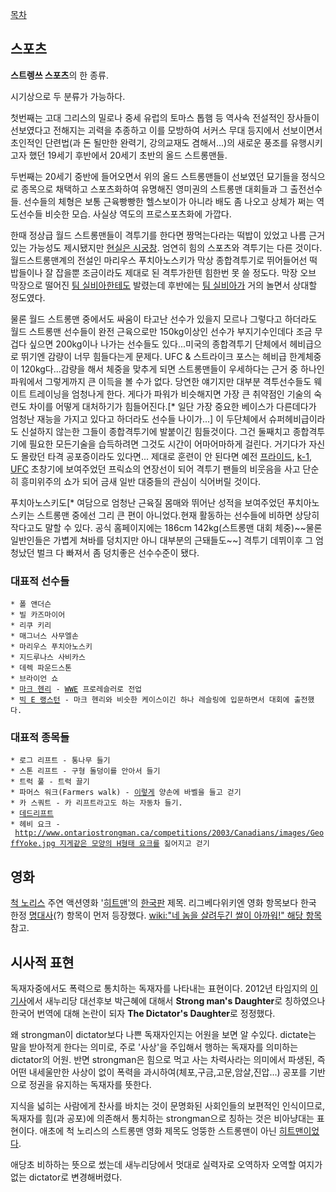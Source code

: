 [[목차]]

== 스포츠 ==

'''스트렝쓰 스포츠'''의 한 종류.

시기상으로 두 분류가 가능하다.

첫번째는 고대 그리스의 밀로나 중세 유럽의 토마스 톱햄 등 역사속 전설적인 장사들이 선보였다고 전해지는 괴력을 추종하고 이를 모방하여 서커스 무대 등지에서 선보이면서 초인적인 단련법(과 돈 될만한 완력기, 강의교재도 겸해서...)의 새로운 풍조를 유행시키고자 했던 19세기 후반에서 20세기 초반의 올드 스트롱맨들.

두번째는 20세기 중반에 들어오면서 위의 올드 스트롱맨들이 선보였던 묘기들을 정식으로 종목으로 채택하고 스포츠화하여 유명해진 영미권의 스트롱맨 대회들과 그 출전선수들. 선수들의 체형은 보통 근육빵빵한 헬스보이가 아니라 배도 좀 나오고 상체가 쩌는 역도선수들 비슷한 모습. 사실상 역도의 프로스포츠화에 가깝다.

한때 정상급 월드 스트롱맨들이 격투기를 한다면 짱먹는다라는 떡밥이 있었고 나름 근거있는 가능성도 제시됐지만 [[현실은 시궁창]]. 엄연히 힘의 스포츠와 격투기는 다른 것이다. 월드스트롱맨계의 전설인 마리우스 푸치아노스키가 막상 종합격투기로 뛰어들어선 떡밥들이나 잘 잡을뿐 조금이라도 제대로 된 격투가한텐 힘한번 못 쓸 정도다. 막장 오브 막장으로 떨어진 [[팀 실비아]]한테도 발렸는데 후반에는 [[팀 실비아]]가 거의 놀면서 상대할 정도였다. 

물론 월드 스트롱맨 중에서도 싸움이 타고난 선수가 있을지 모르나 그렇다고 하더라도 월드 스트롱맨 선수들이 완전 근육으로만 150kg이상인 선수가 부지기수인데다 조금 무겁다 싶으면 200kg이나 나가는 선수들도 있다...미국의 종합격투기 단체에서 헤비급으로 뛰기엔 감량이 너무 힘들다는게 문제다. UFC & 스트라이크 포스는 헤비급 한계체중이 120kg다...감량을 해서 체중을 맞추게 되면 스트롱맨들이 우세하다는 근거 중 하나인 파워에서 그렇게까지 큰 이득을 볼 수가 없다. 당연한 얘기지만 대부분 격투선수들도 웨이트 트레이닝을 엄청나게 한다. 게다가 파워가 비슷해지면 가장 큰 취약점인 기술의 숙련도 차이를 어떻게 대처하기가 힘들어진다.[* 일단 가장 중요한 베이스가 다른데다가 엄청난 재능을 가지고 있다고 하더라도 선수들 나이가...] 이 두단체에서 슈퍼헤비급이라도 신설하지 않는한 그들이 종합격투기에 발붙이긴 힘들것이다. 그건 둘째치고 종합격투기에 필요한 모든기술을 습득하려면 그것도 시간이 어마어마하게 걸린다. 거기다가 자신도 몰랐던 타격 공포증이라도 있다면... 제대로 훈련이 안 된다면 예전 [[프라이드]], [[k-1]], [[UFC]] 초창기에 보여주었던 프릭쇼의 연장선이 되어 격투기 팬들의 비웃음을 사고 단순히 흥미위주의 쇼가 되어 금새 일반 대중들의 관심이 식어버릴 것이다.

푸치아노스키도[* 여담으로 엄청난 근육질 몸매와 뛰어난 성적을 보여주었던 푸치아노스키는 스트롱맨 중에선 그리 큰 편이 아니었다.현재 활동하는 선수들에 비하면 상당히 작다고도 말할 수 있다. 공식 홈페이지에는 186cm 142kg(스트롱맨 대회 체중)~~물론 일반인들은 가볍게 쳐바를 덩치지만 아니 대부분의 근돼들도~~] 격투기 데뷔이후 그 엄청났던 벌크 다 빠져서 좀 덩치좋은 선수수준이 됐다. 
=== 대표적 선수들 ===
 * 폴 앤더슨
 * 빌 카즈마이어
 * 리쿠 키리
 * 매그너스 사무엘손
 * 마리우스 푸치아노스키
 * 지드루나스 사비카스
 * 데렉 파운드스톤
 * 브라이언 쇼
 * [[마크 헨리]] - [[WWE]] 프로레슬러로 전업
 * [[빅 E 랭스턴]] - 마크 헨리와 비슷한 케이스이긴 하나 레슬링에 입문하면서 대회에 출전했다.
=== 대표적 종목들 ===
 * 로그 리프트 - 통나무 들기
 * 스톤 리프트 - 구형 돌덩이를 안아서 들기
 * 트럭 풀 - 트럭 끌기
 * 파머스 워크(Farmers walk) - [http://www.tumblr.com/tagged/farmers-walk 이렇게] 양손에 바벨을 들고 걷기 
 * 카 스쿼트 - 카 리프트라고도 하는 자동차 들기.
 * [[데드리프트]]
 * 헤비 요크 - [[http://www.ontariostrongman.ca/competitions/2003/Canadians/images/GeoffYoke.jpg 지게같은 모양의 H형태 요크를]] 짊어지고 걷기
== 영화 ==
[[척 노리스]] 주연 액션영화 '[[히트맨]]'의 [[한국]]판 제목. 리그베다위키엔 영화 항목보다 한국 한정 [[명대사]](?) 항목이 먼저 등장했다. [[wiki:"네 놈을 살려두긴 쌀이 아까워!" 해당 항목]] 참고.

== 시사적 표현 ==

독재자중에서도 폭력으로 통치하는 독재자를 나타내는 표현이다. 2012년 타임지의 [http://www.time.com/time/magazine/article/0,9171,2130969,00.html 이 기사]에서 새누리당 대선후보 박근혜에 대해서 '''Strong man's Daughter'''로 칭하였으나 한국어 번역에 대해 논란이 되자 '''The Dictator's Daughter'''로 정정했다.

왜 strongman이 dictator보다 나쁜 독재자인지는 어원을 보면 알 수있다. dictate는 말을 받아적게 한다는 의미로, 주로 '사상'을 주입해서 행하는 독재자를 의미하는 dictator의 어원. 반면 strongman은 힘으로 먹고 사는 차력사라는 의미에서 파생된, 즉 어떤 내세울만한 사상이 없이 폭력을 과시하여(체포,구금,고문,암살,진압...) 공포를 기반으로 정권을 유지하는 독재자를 뜻한다.

지식을 넓히는 사람에게 찬사를 바치는 것이 문명화된 사회인들의 보편적인 인식이므로, 독재자를 힘(과 공포)에 의존해서 통치하는 strongman으로 칭하는 것은 비아냥대는 표현이다. 애초에 척 노리스의 스트롱맨 영화 제목도 엉뚱한 스트롱맨이 아닌 [[히트맨]]이었다.

애당초 비하하는 뜻으로 썼는데 새누리당에서 멋대로 실력자로 오역하자 오역할 여지가 없는 dictator로 변경해버렸다.
